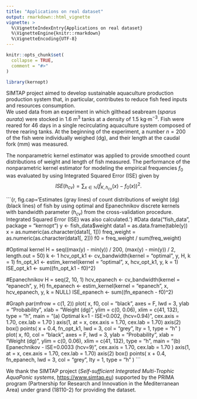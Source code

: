 ```yaml
---
title: "Applications on real dataset"
output: rmarkdown::html_vignette
vignette: >
  %\VignetteIndexEntry{Applications on real dataset}
  %\VignetteEngine{knitr::rmarkdown}
  %\VignetteEncoding{UTF-8}
---
```


```r
knitr::opts_chunk$set(
  collapse = TRUE,
  comment = "#>"
)
```

```r
library(kernopt)
```

SIMTAP project aimed to develop sustainable aquaculture production production system that, in particular, contributes to reduce fish feed inputs and resources consumption.  
We used data from an experiment in which gilthead seabream (*sparus aurata*) were stocked in 1.6 m$^{3}$ tanks at a density of 1.5 kg$\cdot$m$^{-3}$. Fish were reared for 46 days in a single recirculating aquaculture system composed of three rearing tanks. 
At the beginning of the experiment, a number $n=200$ of the fish were individually weighed (dg), and their length at the caudal fork (mm) was measured. 

The nonparametric kernel estimator was applied to provide smoothed count distributions of weight and length of fish measured. The performance of the nonparametric kernel estimator for modeling the empirical frequencies $f_{0}$ was evaluated by using Integrated Squared Error (ISE) given by
$$ISE(h_{cv})=\sum_{x\in\mathbb{N}}(\widehat{f}_{K,h_{cv}}(x) - f_{0}(x))^{2}. $$ 


```{r, fig.cap='Estimates (gray lines) of count distributions of weight (dg) (black lines) of fish by using optimal and Epanechnikov discrete kernels with bandwidth parameter ($h_{cv}$) from the cross-validation procedure. Integrated Squared Error (ISE) was also calculated.'}
#Data
data("fish_data", package = "kernopt")
y <- fish_data$weight
data1 = as.data.frame(table(y))
x = as.numeric(as.character(data1[, 1]))
freq_weight = as.numeric(as.character(data1[, 2]))
f0 = freq_weight / sum(freq_weight)

#Optimal kernel
H = seq((max(y) - min(y)) / 200, (max(y) - min(y)) / 2, length.out = 50)
k <- 1
hcv_opt_k1 <- cv_bandwidth(kernel = "optimal", y, H, k = 1)
fn_opt_k1 <- estim_kernel(kernel = "optimal", x, hcv_opt_k1, y, k = 1)
ISE_opt_k1 <- sum((fn_opt_k1 - f0)^2)

#Epanechnikov
H = seq(2, 10, 1)
hcv_epanech <- cv_bandwidth(kernel = "epanech", y, H)
fn_epanech <- estim_kernel(kernel = "epanech", x, hcv_epanech, y, k = NULL)
ISE_epanech <- sum((fn_epanech - f0)^2)

#Graph
par(mfrow = c(1, 2))
plot(
  x,
  f0,
  col = "black",
  axes = F,
  lwd = 3,
  ylab = "Probability",
  xlab = "Weight (dg)",
  ylim = c(0, 0.06),
  xlim = c(41, 132),
  type = "h",
  main = "(a) Optimal k=1 - ISE=0.002, (hcv=0.94)",
  cex.axis = 1.70,
  cex.lab = 1.70
)
axis(1,
     at = x,
     cex.axis = 1.70,
     cex.lab = 1.70)
axis(2)
box()
points(
  x + 0.4,
  fn_opt_k1,
  lwd = 3,
  col = "grey",
  lty = 1,
  type = "h"
)
plot(
  x,
  f0,
  col = "black",
  axes = F,
  lwd = 3,
  ylab = "Probability",
  xlab = "Weight (dg)",
  ylim = c(0, 0.06),
  xlim = c(41, 132),
  type = "h",
  main = "(b) Epanechnikov - ISE=0.0033  (hcv=9)",
  cex.axis = 1.70,
  cex.lab = 1.70
)
axis(1,
     at = x,
     cex.axis = 1.70,
     cex.lab = 1.70)
axis(2)
box()
points(
  x + 0.4,
  fn_epanech,
  lwd = 3,
  col = "grey",
  lty = 1,
  type = "h"
)
```

We thank the SIMTAP project (*Self-sufficient Integrated Multi-Trophic AquaPonic systems*, <https://www.simtap.eu>) supported by the PRIMA program (Partnership for Research and Innovation in the Mediterranean Area) under grand (18110-2) for providing the dataset.
